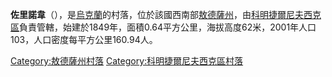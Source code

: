 {{coord|46|51|7|N|30|56|54|E|scale:30000|display=title}}

'''佐里諾韋'''（{{lang-uk|Зоринове}}），是[[烏克蘭|烏克蘭]]的村落，位於該國西南部[[敖德薩州|敖德薩州]]，由[[科明捷爾尼夫西克區|科明捷爾尼夫西克區]]負責管轄，始建於1849年，面積0.64平方公里，海拔高度62米，2001年人口103，人口密度每平方公里160.94人。

{{DEFAULTSORT:Зоринове}}
[[Category:敖德薩州村落|Category:敖德薩州村落]]
[[Category:科明捷爾尼夫西克區村落|Category:科明捷爾尼夫西克區村落]]


{{Odessa-geo-stub}}